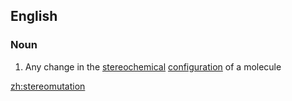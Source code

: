 ==English==

===Noun===
{{en-noun}}

# {{lb|en|chemistry}} Any change in the [[stereochemical]] [[configuration]] of a molecule

[[zh:stereomutation]]